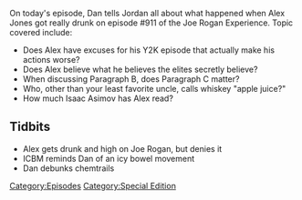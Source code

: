 {{DEFAULTSORT:
    #_EPISODE_0009:Joe Rogan Appearance
}}{{Episode
    | title           = Joe Rogan Appearance
    | caption         = [https://knowledgefight.libsyn.com/knowledge-fight-joe-rogan-appearance Listen to this episode on Libsyn]
    | episodeNumber   = 9
    | length          = 03:10:02
    | airDate         = February 6, 2017
    | episodeType     = [[:Category:Special Edition|Special Edition]]
    | appearance      = [[Joe Rogan]], [[Eddie Bravo]]
    | previousEpisode = [[8: January 26-27, 2017]]
    | nextEpisode     = [[10: February 6, 2017]]
}}

{{Stub}}

On today's episode, Dan tells Jordan all about what happened when Alex Jones got really drunk on episode #911 of the Joe Rogan Experience. Topic covered include:

*Does Alex have excuses for his Y2K episode that actually make his actions worse?
*Does Alex believe what he believes the elites secretly believe?
*When discussing Paragraph B, does Paragraph C matter?
*Who, other than your least favorite uncle, calls whiskey "apple juice?"
*How much Isaac Asimov has Alex read?

==Tidbits==

*Alex gets drunk and high on Joe Rogan, but denies it
*ICBM reminds Dan of an icy bowel movement
*Dan debunks chemtrails

[[Category:Episodes]]
[[Category:Special Edition]]